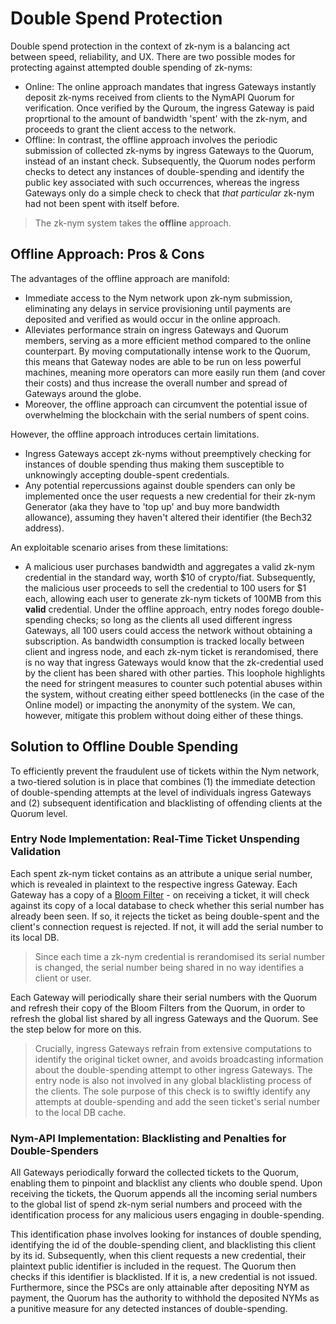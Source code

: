 # Double Spend Protection
Double spend protection in the context of zk-nym is a balancing act between speed, reliability, and UX. There are two possible modes for protecting against attempted double spending of zk-nyms:

- Online: The online approach mandates that ingress Gateways instantly deposit zk-nyms received from clients to the NymAPI Quorum for verification. Once verified by the Quroum, the ingress Gateway is paid proprtional to the amount of bandwidth 'spent' with the zk-nym, and proceeds to grant the client access to the network.
- Offline: In contrast, the offline approach involves the periodic submission of collected zk-nyms by ingress Gateways to the Quorum, instead of an instant check. Subsequently, the Quorum nodes perform checks to detect any instances of double-spending and identify the public key associated with such occurrences, whereas the ingress Gateways only do a simple check to check that _that particular_ zk-nym had not been spent with itself before.

> The zk-nym system takes the **offline** approach.

## Offline Approach: Pros & Cons
The advantages of the offline approach are manifold:
- Immediate access to the Nym network upon zk-nym submission, eliminating any delays in service provisioning until payments are deposited and verified as would occur in the online approach.
- Alleviates performance strain on ingress Gateways and Quorum members, serving as a more efficient method compared to the online counterpart. By moving computationally intense work to the Quorum, this means that Gateway nodes are able to be run on less powerful machines, meaning more operators can more easily run them (and cover their costs) and thus increase the overall number and spread of Gateways around the globe.
- Moreover, the offline approach can circumvent the potential issue of overwhelming the blockchain with the serial numbers of spent coins.

However, the offline approach introduces certain limitations.
- Ingress Gateways accept zk-nyms without preemptively checking for instances of double spending thus making them susceptible to unknowingly accepting double-spent credentials.
- Any potential repercussions against double spenders can only be implemented once the user requests a new credential for their zk-nym Generator (aka they have to 'top up' and buy more bandwidth allowance), assuming they haven't altered their identifier (the Bech32 address).

An exploitable scenario arises from these limitations:
- A malicious user purchases bandwidth and aggregates a valid zk-nym credential in the standard way, worth $10 of crypto/fiat. Subsequently, the malicious user proceeds to sell the credential to 100 users for $1 each, allowing each user to generate zk-nym tickets of 100MB from this **valid** credential. Under the offline approach, entry nodes forego double-spending checks; so long as the clients all used different ingress Gateways, all 100 users could access the network without obtaining a subscription. As bandwidth consumption is tracked locally between client and ingress node, and each zk-nym ticket is rerandomised, there is no way that ingress Gateways would know that the zk-credential used by the client has been shared with other parties. This loophole highlights the need for stringent measures to counter such potential abuses within the system, without creating either speed bottlenecks (in the case of the Online model) or impacting the anonymity of the system. We can, however, mitigate this problem without doing either of these things.

## Solution to Offline Double Spending
To efficiently prevent the fraudulent use of tickets within the Nym network, a two-tiered solution is in place that combines (1) the immediate detection of double-spending attempts at the level of individuals ingress Gateways and (2) subsequent identification and blacklisting of offending clients at the Quorum level.

### Entry Node Implementation: Real-Time Ticket Unspending Validation
Each spent zk-nym ticket contains as an attribute a unique serial number, which is revealed in plaintext to the respective ingress Gateway. Each Gateway has a copy of a [Bloom Filter](https://www.geeksforgeeks.org/bloom-filters-introduction-and-python-implementation/) - on receiving a ticket, it will check against its copy of a local database to check whether this serial number has already been seen. If so, it rejects the ticket as being double-spent and the client's connection request is rejected. If not, it will add the serial number to its local DB.

> Since each time a zk-nym credential is rerandomised its serial number is changed, the serial number being shared in no way identifies a client or user.

Each Gateway will periodically share their serial numbers with the Quorum and refresh their copy of the Bloom Filters from the Quorum, in order to refresh the global list shared by all ingress Gateways and the Quorum. See the step below for more on this.

> Crucially, ingress Gateways refrain from extensive computations to identify the original ticket owner, and avoids broadcasting information about the double-spending attempt to other ingress Gateways. The entry node is also not involved in any global blacklisting process of the clients. The sole purpose of this check is to swiftly identify any attempts at double-spending and add the seen ticket's serial number to the local DB cache.

### Nym-API Implementation: Blacklisting and Penalties for Double-Spenders
All Gateways periodically forward the collected tickets to the Quorum, enabling them to pinpoint and blacklist any clients who double spend. Upon receiving the tickets, the Quorum appends all the incoming serial numbers to the global list of spend zk-nym serial numbers and proceed with the identification process for any malicious users engaging in double-spending.

This identification phase involves looking for instances of double spending, identifying the id of the double-spending client, and blacklisting this client by its id. Subsequently, when this client requests a new credential, their plaintext public identifier is included in the request. The Quorum then checks if this identifier is blacklisted. If it is, a new credential is not issued. Furthermore, since the PSCs are only attainable after depositing NYM as payment, the Quorum has the authority to withhold the deposited NYMs as a punitive measure for any detected instances of double-spending.
